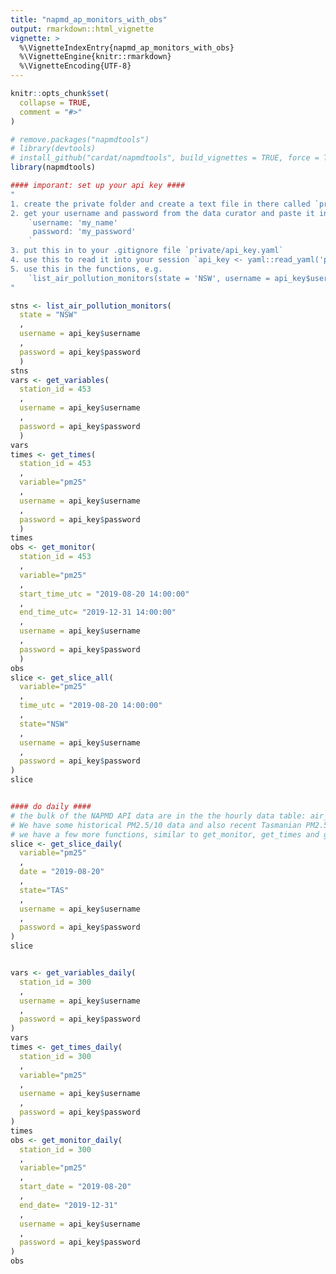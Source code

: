 ```yaml
---
title: "napmd_ap_monitors_with_obs"
output: rmarkdown::html_vignette
vignette: >
  %\VignetteIndexEntry{napmd_ap_monitors_with_obs}
  %\VignetteEngine{knitr::rmarkdown}
  %\VignetteEncoding{UTF-8}
---
```


```r
knitr::opts_chunk$set(
  collapse = TRUE,
  comment = "#>"
)
```

```r
# remove.packages("napmdtools")
# library(devtools)
# install_github("cardat/napmdtools", build_vignettes = TRUE, force = TRUE)
library(napmdtools)

#### imporant: set up your api key ####
"
1. create the private folder and create a text file in there called `private/api_key.yaml`
2. get your username and password from the data curator and paste it in there.
    `username: 'my_name'
     password: 'my_password'
    `
3. put this in to your .gitignore file `private/api_key.yaml`
4. use this to read it into your session `api_key <- yaml::read_yaml('private/api_key.yaml')`
5. use this in the functions, e.g.
    `list_air_pollution_monitors(state = 'NSW', username = api_key$username, password = api_key$password)`
"

stns <- list_air_pollution_monitors(
  state = "NSW"
  , 
  username = api_key$username
  , 
  password = api_key$password
  )
stns
vars <- get_variables(
  station_id = 453
  , 
  username = api_key$username
  , 
  password = api_key$password
  )
vars
times <- get_times(
  station_id = 453
  , 
  variable="pm25"
  , 
  username = api_key$username
  , 
  password = api_key$password
  )
times
obs <- get_monitor(
  station_id = 453
  , 
  variable="pm25"
  , 
  start_time_utc = "2019-08-20 14:00:00"
  , 
  end_time_utc= "2019-12-31 14:00:00"
  , 
  username = api_key$username
  , 
  password = api_key$password
  )
obs
slice <- get_slice_all(
  variable="pm25"
  ,
  time_utc = "2019-08-20 14:00:00"
  ,
  state="NSW"
  ,
  username = api_key$username
  ,
  password = api_key$password
)
slice


#### do daily ####
# the bulk of the NAPMD API data are in the the hourly data table: air_pollution_monitor.ap_monitor_data_master. 
# We have some historical PM2.5/10 data and also recent Tasmanian PM2.5/10 data available only as daily averages. These are stored separately in the air_pollution_monitor.ap_monitor_data_master  table.
# we have a few more functions, similar to get_monitor, get_times and get_slice_all but querying the air_pollution_monitor.ap_monitor_data_daily_master table instead 
slice <- get_slice_daily(
  variable="pm25"
  ,
  date = "2019-08-20"
  ,
  state="TAS"
  ,
  username = api_key$username
  ,
  password = api_key$password
)
slice


vars <- get_variables_daily(
  station_id = 300
  , 
  username = api_key$username
  , 
  password = api_key$password
)
vars
times <- get_times_daily(
  station_id = 300
  , 
  variable="pm25"
  , 
  username = api_key$username
  , 
  password = api_key$password
)
times
obs <- get_monitor_daily(
  station_id = 300
  , 
  variable="pm25"
  , 
  start_date = "2019-08-20"
  , 
  end_date= "2019-12-31"
  , 
  username = api_key$username
  , 
  password = api_key$password
)
obs


```
